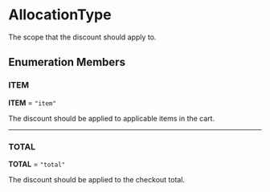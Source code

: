 
# AllocationType

The scope that the discount should apply to.

## Enumeration Members

### ITEM

 **ITEM** = `"item"`

The discount should be applied to applicable items in the cart.

___

### TOTAL

 **TOTAL** = `"total"`

The discount should be applied to the checkout total.
